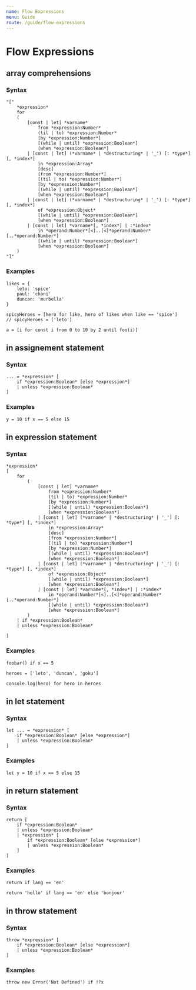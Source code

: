 ```yaml
---
name: Flow Expressions
menu: Guide
route: /guide/flow-expressions
---
```


# Flow Expressions

## array comprehensions

### Syntax

```syntax
"["
	*expression*
	for
	(
		[const | let] *varname*
			from *expression:Number*
			(til | to) *expression:Number*
			[by *expression:Number*]
			[(while | until) *expression:Boolean*]
			[when *expression:Boolean*]
		| [const | let] (*varname* | *destructuring* | '_') [: *type*] [, *index*]
			in *expression:Array*
			[desc]
			[from *expression:Number*]
			[(til | to) *expression:Number*]
			[by *expression:Number*]
			[(while | until) *expression:Boolean*]
			[when *expression:Boolean*]
		| [const | let] (*varname* | *destructuring* | '_') [: *type*] [, *index*]
			of *expression:Object*
			[(while | until) *expression:Boolean*]
			[when *expression:Boolean*]
		| [const | let] *varname*[, *index*] | :*index*
			in *operand:Number*[<]..[<]*operand:Number*[..*operand:Number*]
			[(while | until) *expression:Boolean*]
			[when *expression:Boolean*]
	)
"]"
```

### Examples

```kaoscript
likes = {
	leto: 'spice'
	paul: 'chani'
	duncan: 'murbella'
}

spicyHeroes = [hero for like, hero of likes when like == 'spice']
// spicyHeroes = ['leto']
```

```kaoscript
a = [i for const i from 0 to 10 by 2 until foo(i)]
```

## in assignement statement

### Syntax

```syntax
... = *expression* [
	if *expression:Boolean* [else *expression*]
	| unless *expression:Boolean*
]
```

### Examples

```kaoscript
y = 10 if x == 5 else 15
```

## in expression statement

### Syntax

```syntax
*expression*
[
	for
		(
			[const | let] *varname*
				from *expression:Number*
				(til | to) *expression:Number*
				[by *expression:Number*]
				[(while | until) *expression:Boolean*]
				[when *expression:Boolean*]
			| [const | let] (*varname* | *destructuring* | '_') [: *type*] [, *index*]
				in *expression:Array*
				[desc]
				[from *expression:Number*]
				[(til | to) *expression:Number*]
				[by *expression:Number*]
				[(while | until) *expression:Boolean*]
				[when *expression:Boolean*]
			| [const | let] (*varname* | *destructuring* | '_') [: *type*] [, *index*]
				of *expression:Object*
				[(while | until) *expression:Boolean*]
				[when *expression:Boolean*]
			| [const | let] *varname*[, *index*] | :*index*
				in *operand:Number*[<]..[<]*operand:Number*[..*operand:Number*]
				[(while | until) *expression:Boolean*]
				[when *expression:Boolean*]
		)
	| if *expression:Boolean*
	| unless *expression:Boolean*

]
```

### Examples

```kaoscript
foobar() if x == 5
```

```kaoscript
heroes = ['leto', 'duncan', 'goku']

console.log(hero) for hero in heroes
```

## in let statement

### Syntax

```syntax
let ... = *expression* [
	if *expression:Boolean* [else *expression*]
	| unless *expression:Boolean*
]
```

### Examples

```kaoscript
let y = 10 if x == 5 else 15
```

## in return statement

### Syntax

```syntax
return [
	if *expression:Boolean*
	| unless *expression:Boolean*
	| *expression* [
		if *expression:Boolean* [else *expression*]
		| unless *expression:Boolean*
	]
]
```

### Examples

```kaoscript
return if lang == 'en'
```

```kaoscript
return 'hello' if lang == 'en' else 'bonjour'
```

## in throw statement

### Syntax

```syntax
throw *expression* [
	if *expression:Boolean* [else *expression*]
	| unless *expression:Boolean*
]
```

### Examples

```kaoscript
throw new Error('Not Defined') if !?x
```